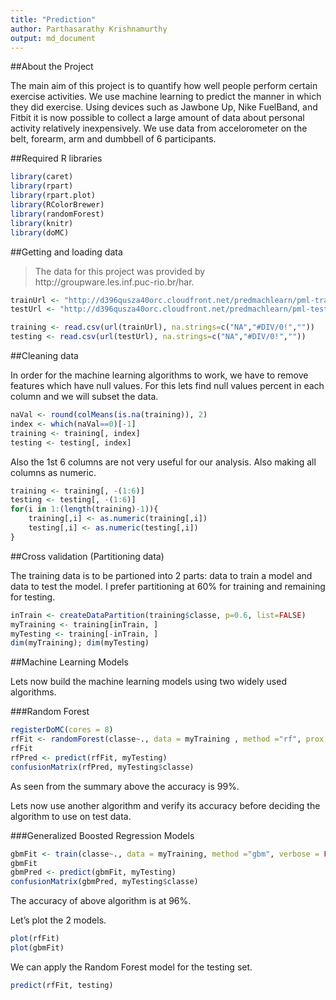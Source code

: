 ```yaml
---
title: "Prediction"
author: Parthasarathy Krishnamurthy
output: md_document
---
```


##About the Project

The main aim of this project is to quantify how well people perform certain exercise activities. We use machine learning to predict the manner in which they did exercise. Using devices such as Jawbone Up, Nike FuelBand, and Fitbit it is now possible to collect a large amount of data about personal activity relatively inexpensively. We use data from accelorometer on the belt, forearm, arm and dumbbell of 6 participants. 

##Required R libraries

```r
library(caret)
library(rpart)
library(rpart.plot)
library(RColorBrewer)
library(randomForest)
library(knitr)
library(doMC)
```


##Getting and loading data

> The data for this project was provided by http://groupware.les.inf.puc-rio.br/har.

```r
trainUrl <- "http://d396qusza40orc.cloudfront.net/predmachlearn/pml-training.csv"
testUrl <- "http://d396qusza40orc.cloudfront.net/predmachlearn/pml-testing.csv"

training <- read.csv(url(trainUrl), na.strings=c("NA","#DIV/0!",""))
testing <- read.csv(url(testUrl), na.strings=c("NA","#DIV/0!",""))
```

##Cleaning data

In order for the machine learning algorithms to work, we have to remove features which have null values. For this lets find null values percent in each column and we will subset the data.

```r
naVal <- round(colMeans(is.na(training)), 2)
index <- which(naVal==0)[-1]
training <- training[, index]
testing <- testing[, index]
```

Also the 1st 6 columns are not very useful for our analysis. Also making all columns as numeric.

```r
training <- training[, -(1:6)]
testing <- testing[, -(1:6)]
for(i in 1:(length(training)-1)){
    training[,i] <- as.numeric(training[,i])
    testing[,i] <- as.numeric(testing[,i])
}
```

##Cross validation (Partitioning data)

The training data is to be partioned into 2 parts: data to train a model and data to test the model. I prefer partitioning at 60% for training and remaining for testing.

```r
inTrain <- createDataPartition(training$classe, p=0.6, list=FALSE)
myTraining <- training[inTrain, ]
myTesting <- training[-inTrain, ]
dim(myTraining); dim(myTesting)
```

##Machine Learning Models

Lets now build the machine learning models using two widely used algorithms.

###Random Forest
```r
registerDoMC(cores = 8)
rfFit <- randomForest(classe~., data = myTraining , method ="rf", prox = TRUE)
rfFit
rfPred <- predict(rfFit, myTesting)
confusionMatrix(rfPred, myTesting$classe)
```

As seen from the summary above the accuracy is 99%.

Lets now use another algorithm and verify its accuracy before deciding the algorithm to use on test data.

###Generalized Boosted Regression Models

```r
gbmFit <- train(classe~., data = myTraining, method ="gbm", verbose = FALSE)
gbmFit
gbmPred <- predict(gbmFit, myTesting)
confusionMatrix(gbmPred, myTesting$classe)
```

The accuracy of above algorithm is at 96%.

Let's plot the 2 models.

```r
plot(rfFit)
plot(gbmFit)
```

We can apply the Random Forest model for the testing set.

```r
predict(rfFit, testing)
```